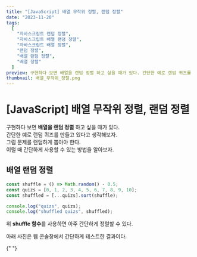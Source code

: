 ```yaml
---
title: "[JavaScript] 배열 무작위 정렬, 랜덤 정렬"
date: "2023-11-20"
tags:
  [
    "자바스크립트 랜덤 정렬",
    "자바스크립트 배열 랜덤 정렬",
    "자바스크립트 배열 정렬",
    "랜덤 정렬",
    "배열 랜덤 정렬",
    "배열 정렬"
  ]
preview: 구현하다 보면 배열을 랜덤 정렬 하고 싶을 때가 있다. 간단한 예로 랜덤 퀴즈를 만들고 있다고 생각해보자. 그럼 문제를 랜덤하게 뽑아야 한다. 이럴 때 간단하게 사용할 수 있는 방법을 알아보자.
thumbnail: 배열_무작위_정렬.png
---
```


# [JavaScript] 배열 무작위 정렬, 랜덤 정렬

구현하다 보면 **배열을 랜덤 정렬** 하고 싶을 때가 있다.  
간단한 예로 랜덤 퀴즈를 만들고 있다고 생각해보자.  
그럼 문제를 랜덤하게 뽑아야 한다.  
이럴 때 간단하게 사용할 수 있는 방법을 알아보자.

## 배열 랜덤 정렬

```js
const shuffle = () => Math.random() - 0.5;
const quizs = [0, 1, 2, 3, 4, 5, 6, 7, 8, 9, 10];
const shuffled = [...quizs].sort(shuffle);

console.log("quizs", quizs);
console.log("shuffled quizs", shuffled);
```

위 **shuffle 함수**를 사용하면 아주 간단하게 정렬할 수 있다.

아래 사진은 웹 콘솔창에서 간단하게 테스트한 결과이다.

<PostImage
  src="https://raw.githubusercontent.com/Codiving/blog-posts/main/Images/JavaScript/배열_무작위_정렬_1.png"
  alt="이미지1"
/>{" "}
